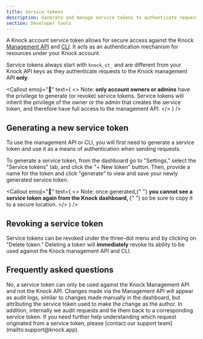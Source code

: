 ```yaml
---
title: Service tokens
description: Generate and manage service tokens to authenticate requests to Knock's management API and CLI, including token permissions and security best practices.
section: Developer tools
---
```


A Knock account service token allows for secure access against the Knock [Management API](/developer-tools/management-api) and [CLI](/developer-tools/knock-cli). It acts as an authentication mechanism for resources under your Knock account.

Service tokens always start with `knock_st_` and are different from your Knock API keys as they authenticate requests to the Knock management API **only**.

<Callout
  emoji="🚨"
  text={
    <>
      Note: <strong>only account owners or admins</strong> have the privilege to
      generate (or revoke) service tokens. Service tokens will inherit the
      privilege of the owner or the admin that creates the service token, and
      therefore have full access to the management API.
    </>
  }
/>

## Generating a new service token

To use the management API or CLI, you will first need to generate a service token and use it as a means of authentication when sending requests.

To generate a service token, from the dashboard go to "Settings," select the "Service tokens" tab, and click the "+ New token" button. Then, provide a name for the token and click "generate" to view and save your newly generated service token.

<Callout
  emoji="🚨"
  text={
    <>
      Note: once generated,{" "}
      <strong>
        you cannot see a service token again from the Knock dashboard,
      </strong>{" "}
      so be sure to copy it to a secure location.
    </>
  }
/>

## Revoking a service token

Service tokens can be revoked under the three-dot menu and by clicking on "Delete token." Deleting a token will **immediately** revoke its ability to be used against the Knock management API and CLI.

## Frequently asked questions

<AccordionGroup>
  <Accordion title="Can I use a Knock service token against the Knock API?">
    No, a service token can only be used against the Knock Management API and
    not the Knock API.
  </Accordion>
  <Accordion title="How can I know which changes were made by a specific service token?">
    Changes made via the Management API will appear as audit logs, similar to
    changes made manually in the dashboard, but attributing the service token
    used to make the change as the author. In addition, internally we audit
    requests and tie them back to a corresponding service token. If you need
    further help understanding which request originated from a service token,
    please [contact our support team](mailto:support@knock.app).
  </Accordion>
</AccordionGroup>
